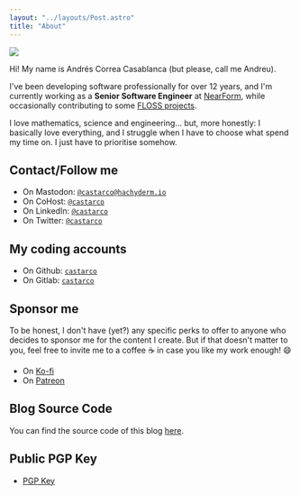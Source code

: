 ```yaml
---
layout: "../layouts/Post.astro"
title: "About"
---
```


<div class="h-card">

<img src="/images/ig_me_fire.webp" class="left-img u-photo" />

Hi! My name is <span class="p-name">Andrés Correa Casablanca</span> (but please,
call me Andreu).

I've been developing software professionally for over 12 years, and
I'm currently working as a **<span class="p-job-title">Senior Software Engineer</span>**
at <a href="https://nearform.com" class="p-org">NearForm</a>, while occasionally
contributing to some [FLOSS projects](/projects).

I love mathematics, science and engineering... but, more honestly: I basically
love everything, and I struggle when I have to choose what spend my time on. I
just have to prioritise somehow.

## Contact/Follow me

- On Mastodon: <a rel="me" href="https://hachyderm.io/@castarco">`@castarco@hachyderm.io`</a>
- On CoHost: <a rel="me" href="https://cohost.org/castarco">`@castarco`</a>
- On LinkedIn: <a rel="me" href="https://linkedin.com/in/castarco">`@castarco`</a>
- On Twitter: <a rel="me" href="https://twitter.com">`@castarco`</a>

## My coding accounts

- On Github: <a rel="me" href="https://github.com/castarco">`castarco`</a>
- On Gitlab: <a rel="me" href="https://gitlab.com/castarco">`castarco`</a>

## Sponsor me

To be honest, I don't have (yet?) any specific perks to offer to anyone who
decides to sponsor me for the content I create. But if that doesn't matter to
you, feel free to invite me to a coffee ☕ in case you like my work enough! 😄

- On <a rel="me" href="https://ko-fi.com/coderspirit">Ko-fi</a>
- On <a rel="me" href="https://www.patreon.com/coder_spirit">Patreon</a>

## Blog Source Code

You can find the source code of this blog [here](https://github.com/castarco/castarco.github.io/).

## Public PGP Key

- <a href="/keys/pgp_pubkey.asc" rel="pgpkey authn me" class="u-key">PGP Key</a>

</div>
